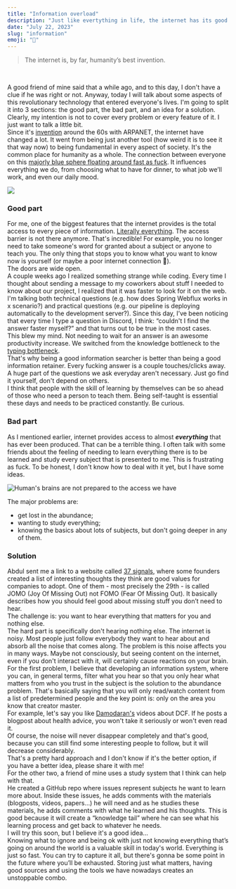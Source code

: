 ```yaml
---
title: "Information overload"
description: "Just like evertything in life, the internet has its good and bad parts."
date: "July 22, 2023"
slug: "information"
emoji: "📱"
---
```


>The internet is, by far, humanity’s best invention.
<br/>

A good friend of mine said that a while ago, and to this day, I don't have a clue if he was right or not. Anyway, today I will talk about some aspects of this revolutionary technology that entered everyone's lives. I'm going to split it into 3 sections: the good part, the bad part, and an idea for a solution. Clearly, my intention is not to cover every problem or every feature of it. I just want to talk a little bit.
<br/>
Since it's [invention](https://en.wikipedia.org/wiki/Internet#:~:text=.%5B16%5D-,History,-Main%20articles%3A) around the 60s with ARPANET, the internet have changed a lot. It went from being just another tool (how weird it is to see it that way now) to being fundamental in every aspect of society. It's the common place for humanity as a whole. The connection between everyone on this [majorly blue sphere floating around fast as fuck](https://en.wikipedia.org/wiki/Pale_Blue_Dot). It influences everything we do, from choosing what to have for dinner, to what job we’ll work, and even our daily mood.

![](/images/pale-blue-dot.jpeg)

### Good part

For me, one of the biggest features that the internet provides is the total access to every piece of information. [Literally everything](https://www.youtube.com/watch?v=k1BneeJTDcU). The access barrier is not there anymore. That's incredible! For example, you no longer need to take someone's word for granted about a subject or anyone to teach you. The only thing that stops you to know what you want to know now is yourself (or maybe a poor internet connection 🤣).
<br/>
The doors are wide open. 
<br/>
A couple weeks ago I realized something strange while coding. Every time I thought about sending a message to my coworkers about stuff I needed to know about our project, I realized that it was faster to look for it on the web. I'm talking both technical questions (e.g. how does Spring Webflux works in x scenario?) and practical questions (e.g. our pipeline is deploying automatically to the development server?). Since this day, I’ve been noticing that every time I type a question in Discord, I think: “couldn't I find the answer faster myself?” and that turns out to be true in the most cases. 
<br/>
This blew my mind. Not needing to wait for an answer is an awesome productivity increase. We switched from the knowledge bottleneck to the [typing bottleneck](https://www.gustavofior.com/blog/post/typing-bottleneck).
<br/>
That's why being a good information searcher is better than being a good information retainer. Every fucking answer is a couple touches/clicks away. A huge part of the questions we ask everyday aren't necessary. Just go find it yourself, don't depend on others. 
<br/>
I think that people with the skill of learning by themselves can be so ahead of those who need a person to teach them. Being self-taught is essential these days and needs to be practiced constantly. Be curious.

### Bad part

As I mentioned earlier, internet provides access to almost ***everything*** that has ever been produced. That can be a terrible thing. I often talk with some friends about the feeling of needing to learn everything there is to be learned and study every subject that is presented to me. This is frustrating as fuck. To be honest, I don't know how to deal with it yet, but I have some ideas.

![Human's brains are not prepared to the access we have](/images/internet-noise.jpeg)

The major problems are:

- get lost in the abundance;
- wanting to study everything;
- knowing the basics about lots of subjects, but don't going deeper in any of them.

### Solution

Abdul sent me a link to a website called [37 signals](http://37signals.com), where some founders created a list of interesting thoughts they think are good values for companies to adopt. One of them - most precisely the 29th - is called JOMO (Joy Of Missing Out) not FOMO (Fear Of Missing Out). It basically describes how you should feel good about missing stuff you don’t need to hear.
<br/>
The challenge is: you want to hear everything that matters for you and nothing else. 
<br/>
The hard part is specifically don't hearing nothing else. The internet is noisy. Most people just follow everybody they want to hear about and absorb all the noise that comes along. The problem is this noise affects you in many ways. Maybe not consciously, but seeing content on the internet, even if you don't interact with it, will certainly cause reactions on your brain. 
<br/>
For the first problem, I believe that developing an information system, where you can, in general terms, filter what you hear so that you only hear what matters from who you trust in the subject is the solution to the abundance problem. That's basically saying that you will only read/watch content from a list of predetermined people and the key point is: only on the area you know that creator master. 
<br/>
For example, let's say you like [Damodaran's](https://www.youtube.com/@AswathDamodaranonValuation) videos about DCF. If he posts a blogpost about health advice, you won't take it seriously or won't even read it.
<br/>
Of course, the noise will never disappear completely and that's good, because you can still find some interesting people to follow, but it will decrease considerably.
<br/>
That's a pretty hard approach and I don't know if it's the better option, if you have a better idea, please share it with me!
<br/>
For the other two, a friend of mine uses a study system that I think can help with that.
<br/>
He created a GitHub repo where issues represent subjects he want to learn more about. Inside these issues, he adds comments with the materials (blogposts, videos, papers…) he will need and as he studies these materials, he adds comments with what he learned and his thoughts. This is good because it will create a “knowledge tail” where he can see what his learning process and get back to whatever he needs. 
<br/>
I will try this soon, but I believe it's a good idea…
<br/>
Knowing what to ignore and being ok with just not knowing everything that’s going on around the world is a valuable skill in today's world. Everything is just so fast. You can try to capture it all, but there's gonna be some point in the future where you’ll be exhausted. Storing just what matters, having good sources and using the tools we have nowadays creates an unstoppable combo.